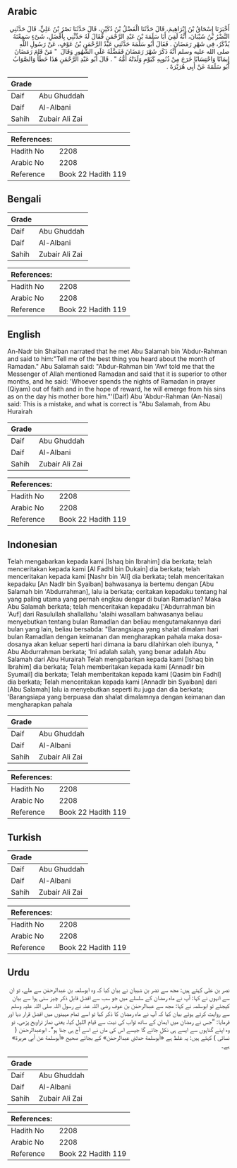 ## Arabic


<div dir="rtl" lang="ar" style={{fontSize:'larger',backgroundColor:'#f8f9fa',padding:20}}>
أَخْبَرَنَا إِسْحَاقُ بْنُ إِبْرَاهِيمَ، قَالَ حَدَّثَنَا الْفَضْلُ بْنُ دُكَيْنٍ، قَالَ حَدَّثَنَا نَصْرُ بْنُ عَلِيٍّ، قَالَ حَدَّثَنِي النَّضْرُ بْنُ شَيْبَانَ، أَنَّهُ لَقِيَ أَبَا سَلَمَةَ بْنَ عَبْدِ الرَّحْمَنِ فَقَالَ لَهُ حَدِّثْنِي بِأَفْضَلِ، شَىْءٍ سَمِعْتَهُ يُذْكَرُ، فِي شَهْرِ رَمَضَانَ ‏.‏ فَقَالَ أَبُو سَلَمَةَ حَدَّثَنِي عَبْدُ الرَّحْمَنِ بْنُ عَوْفٍ، عَنْ رَسُولِ اللَّهِ صلى الله عليه وسلم أَنَّهُ ذَكَرَ شَهْرَ رَمَضَانَ فَفَضَّلَهُ عَلَى الشُّهُورِ وَقَالَ ‏ "‏ مَنْ قَامَ رَمَضَانَ إِيمَانًا وَاحْتِسَابًا خَرَجَ مِنْ ذُنُوبِهِ كَيَوْمِ وَلَدَتْهُ أُمُّهُ ‏"‏ ‏.‏ قَالَ أَبُو عَبْدِ الرَّحْمَنِ هَذَا خَطَأٌ وَالصَّوَابُ أَبُو سَلَمَةَ عَنْ أَبِي هُرَيْرَةَ ‏.‏
</div>
<div style={{backgroundColor:'#f8f9fa',padding:20, marginBottom: 10}}><table> <thead> <tr> <th>Grade</th> <th></th> </tr> </thead> <tbody> <tr><td>Daif</td><td>Abu Ghuddah</td></tr><tr><td>Daif</td><td>Al-Albani</td></tr><tr><td>Sahih</td><td>Zubair Ali Zai</td></tr></tbody></table><table> <thead> <tr> <th>References:</th> <th></th> </tr> </thead> <tbody><tr><td>Hadith No</td><td>2208</td></tr><tr><td>Arabic No</td><td>2208</td></tr><tr><td>Reference</td><td>Book 22 Hadith 119</td></tr></tbody></table></div>

## Bengali


<div dir="ltr" lang="bn" style={{fontSize:'larger',backgroundColor:'#f8f9fa',padding:20}}>

</div>
<div style={{backgroundColor:'#f8f9fa',padding:20, marginBottom: 10}}><table> <thead> <tr> <th>Grade</th> <th></th> </tr> </thead> <tbody> <tr><td>Daif</td><td>Abu Ghuddah</td></tr><tr><td>Daif</td><td>Al-Albani</td></tr><tr><td>Sahih</td><td>Zubair Ali Zai</td></tr></tbody></table><table> <thead> <tr> <th>References:</th> <th></th> </tr> </thead> <tbody><tr><td>Hadith No</td><td>2208</td></tr><tr><td>Arabic No</td><td>2208</td></tr><tr><td>Reference</td><td>Book 22 Hadith 119</td></tr></tbody></table></div>

## English


<div dir="ltr" lang="en" style={{fontSize:'larger',backgroundColor:'#f8f9fa',padding:20}}>
An-Nadr bin Shaiban narrated that he met Abu Salamah bin 'Abdur-Rahman and said to him:"Tell me of the best thing you heard about the month of Ramadan." Abu Salamah said: "Abdur-Rahman bin 'Awf told me that the Messenger of Allah mentioned Ramadan and said that it is superior to other months, and he said: 'Whoever spends the nights of Ramadan in prayer (Qiyam) out of faith and in the hope of reward, he will emerge from his sins as on the day his mother bore him."'(Daif) Abu 'Abdur-Rahman (An-Nasai) said: This is a mistake, and what is correct is "Abu Salamah, from Abu Hurairah
</div>
<div style={{backgroundColor:'#f8f9fa',padding:20, marginBottom: 10}}><table> <thead> <tr> <th>Grade</th> <th></th> </tr> </thead> <tbody> <tr><td>Daif</td><td>Abu Ghuddah</td></tr><tr><td>Daif</td><td>Al-Albani</td></tr><tr><td>Sahih</td><td>Zubair Ali Zai</td></tr></tbody></table><table> <thead> <tr> <th>References:</th> <th></th> </tr> </thead> <tbody><tr><td>Hadith No</td><td>2208</td></tr><tr><td>Arabic No</td><td>2208</td></tr><tr><td>Reference</td><td>Book 22 Hadith 119</td></tr></tbody></table></div>

## Indonesian


<div dir="ltr" lang="id" style={{fontSize:'larger',backgroundColor:'#f8f9fa',padding:20}}>
Telah mengabarkan kepada kami [Ishaq bin Ibrahim] dia berkata; telah menceritakan kepada kami [Al Fadhl bin Dukain] dia berkata; telah menceritakan kepada kami [Nashr bin 'Ali] dia berkata; telah menceritakan kepadaku [An Nadlr bin Syaiban] bahwasanya ia bertemu dengan [Abu Salamah bin 'Abdurrahman], lalu ia berkata; ceritakan kepadaku tentang hal yang paling utama yang pernah engkau dengar di bulan Ramadlan? Maka Abu Salamah berkata; telah menceritakan kepadaku ['Abdurrahman bin 'Auf] dari Rasulullah shallallahu 'alaihi wasallam bahwasanya beliau menyebutkan tentang bulan Ramadlan dan beliau mengutamakannya dari bulan yang lain, beliau bersabda: "Barangsiapa yang shalat dimalam hari bulan Ramadlan dengan keimanan dan mengharapkan pahala maka dosa-dosanya akan keluar seperti hari dimana ia baru dilahirkan oleh ibunya, " Abu Abdurrahman berkata; 'Ini adalah salah, yang benar adalah Abu Salamah dari Abu Hurairah Telah mengabarkan kepada kami [Ishaq bin Ibrahim] dia berkata; Telah memberitakan kepada kami [Annadlr bin Syumail] dia berkata; Telah memberitakan kepada kami [Qasim bin Fadhl] dia berkata; Telah menceritakan kepada kami [Annadlr bin Syaiban] dari [Abu Salamah] lalu ia menyebutkan seperti itu juga dan dia berkata; 'Barangsiapa yang berpuasa dan shalat dimalamnya dengan keimanan dan mengharapkan pahala
</div>
<div style={{backgroundColor:'#f8f9fa',padding:20, marginBottom: 10}}><table> <thead> <tr> <th>Grade</th> <th></th> </tr> </thead> <tbody> <tr><td>Daif</td><td>Abu Ghuddah</td></tr><tr><td>Daif</td><td>Al-Albani</td></tr><tr><td>Sahih</td><td>Zubair Ali Zai</td></tr></tbody></table><table> <thead> <tr> <th>References:</th> <th></th> </tr> </thead> <tbody><tr><td>Hadith No</td><td>2208</td></tr><tr><td>Arabic No</td><td>2208</td></tr><tr><td>Reference</td><td>Book 22 Hadith 119</td></tr></tbody></table></div>

## Turkish


<div dir="ltr" lang="tr" style={{fontSize:'larger',backgroundColor:'#f8f9fa',padding:20}}>

</div>
<div style={{backgroundColor:'#f8f9fa',padding:20, marginBottom: 10}}><table> <thead> <tr> <th>Grade</th> <th></th> </tr> </thead> <tbody> <tr><td>Daif</td><td>Abu Ghuddah</td></tr><tr><td>Daif</td><td>Al-Albani</td></tr><tr><td>Sahih</td><td>Zubair Ali Zai</td></tr></tbody></table><table> <thead> <tr> <th>References:</th> <th></th> </tr> </thead> <tbody><tr><td>Hadith No</td><td>2208</td></tr><tr><td>Arabic No</td><td>2208</td></tr><tr><td>Reference</td><td>Book 22 Hadith 119</td></tr></tbody></table></div>

## Urdu


<div dir="rtl" lang="ur" style={{fontSize:'larger',backgroundColor:'#f8f9fa',padding:20}}>
نصر بن علی کہتے ہیں: مجھ سے نضر بن شیبان نے بیان کیا کہ وہ ابوسلمہ بن عبدالرحمٰن سے ملے، تو ان سے انہوں نے کہا: آپ نے ماہ رمضان کے سلسلے میں جو سب سے افضل قابل ذکر چیز سنی ہوا سے بیان کیجئے تو ابوسلمہ نے کہا: مجھ سے عبدالرحمٰن بن عوف رضی اللہ عنہ نے رسول اللہ صلی اللہ علیہ وسلم سے روایت کرتے ہوئے بیان کیا کہ آپ نے ماہ رمضان کا ذکر کیا تو اسے تمام مہینوں میں افضل قرار دیا اور فرمایا: ”جس نے رمضان میں ایمان کے ساتھ ثواب کی نیت سے قیام اللیل کیا، یعنی نماز تراویح پڑھی، تو وہ اپنے گناہوں سے ایسے ہی نکل جائے گا جیسے اس کی ماں نے اسے آج ہی جنا ہو“۔ ابوعبدالرحمٰن ( نسائی ) کہتے ہیں: یہ غلط ہے «أبوسلمة حدثني عبدالرحمٰن» کے بجائے صحیح «أبوسلمة عن أبي هريرة» ہے۔
</div>
<div style={{backgroundColor:'#f8f9fa',padding:20, marginBottom: 10}}><table> <thead> <tr> <th>Grade</th> <th></th> </tr> </thead> <tbody> <tr><td>Daif</td><td>Abu Ghuddah</td></tr><tr><td>Daif</td><td>Al-Albani</td></tr><tr><td>Sahih</td><td>Zubair Ali Zai</td></tr></tbody></table><table> <thead> <tr> <th>References:</th> <th></th> </tr> </thead> <tbody><tr><td>Hadith No</td><td>2208</td></tr><tr><td>Arabic No</td><td>2208</td></tr><tr><td>Reference</td><td>Book 22 Hadith 119</td></tr></tbody></table></div>